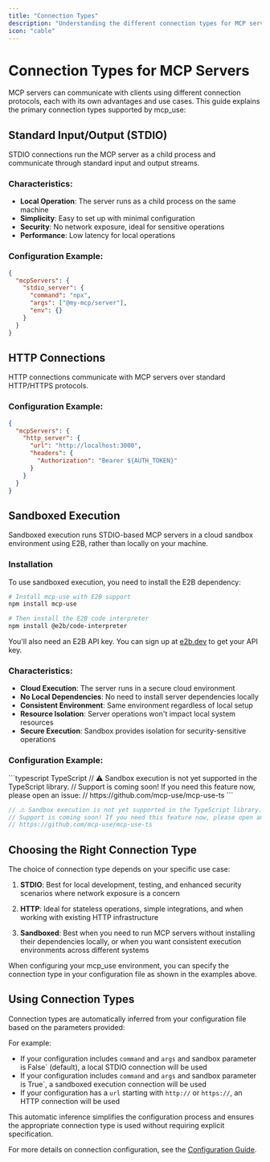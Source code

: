 ```yaml
---
title: "Connection Types"
description: "Understanding the different connection types for MCP servers"
icon: "cable"
---
```


# Connection Types for MCP Servers

MCP servers can communicate with clients using different connection protocols, each with its own advantages and use cases. This guide explains the primary connection types supported by mcp_use:

## Standard Input/Output (STDIO)

STDIO connections run the MCP server as a child process and communicate through standard input and output streams.

### Characteristics:

- **Local Operation**: The server runs as a child process on the same machine
- **Simplicity**: Easy to set up with minimal configuration
- **Security**: No network exposure, ideal for sensitive operations
- **Performance**: Low latency for local operations

### Configuration Example:

```json
{
  "mcpServers": {
    "stdio_server": {
      "command": "npx",
      "args": ["@my-mcp/server"],
      "env": {}
    }
  }
}
```

## HTTP Connections

HTTP connections communicate with MCP servers over standard HTTP/HTTPS protocols.

### Configuration Example:

```json
{
  "mcpServers": {
    "http_server": {
      "url": "http://localhost:3000",
      "headers": {
        "Authorization": "Bearer ${AUTH_TOKEN}"
      }
    }
  }
}
```

## Sandboxed Execution

Sandboxed execution runs STDIO-based MCP servers in a cloud sandbox environment using E2B, rather than locally on your machine.

### Installation

To use sandboxed execution, you need to install the E2B dependency:

```bash
# Install mcp-use with E2B support
npm install mcp-use

# Then install the E2B code interpreter
npm install @e2b/code-interpreter
```

You'll also need an E2B API key. You can sign up at [e2b.dev](https://e2b.dev) to get your API key.

### Characteristics:

- **Cloud Execution**: The server runs in a secure cloud environment
- **No Local Dependencies**: No need to install server dependencies locally
- **Consistent Environment**: Same environment regardless of local setup
- **Resource Isolation**: Server operations won't impact local system resources
- **Secure Execution**: Sandbox provides isolation for security-sensitive operations

### Configuration Example:

<CodeGroup>
```typescript TypeScript
// ⚠️ Sandbox execution is not yet supported in the TypeScript library.
// Support is coming soon! If you need this feature now, please open an issue:
// https://github.com/mcp-use/mcp-use-ts
```

```typescript TypeScript
// ⚠️ Sandbox execution is not yet supported in the TypeScript library.
// Support is coming soon! If you need this feature now, please open an issue:
// https://github.com/mcp-use/mcp-use-ts
```
</CodeGroup>

## Choosing the Right Connection Type

The choice of connection type depends on your specific use case:

1. **STDIO**: Best for local development, testing, and enhanced security scenarios where network exposure is a concern

2. **HTTP**: Ideal for stateless operations, simple integrations, and when working with existing HTTP infrastructure

3. **Sandboxed**: Best when you need to run MCP servers without installing their dependencies locally, or when you want consistent execution environments across different systems

When configuring your mcp_use environment, you can specify the connection type in your configuration file as shown in the examples above.

## Using Connection Types

Connection types are automatically inferred from your configuration file based on the parameters provided:

For example:

- If your configuration includes `command` and `args` and sandbox parameter is False` (default), a local STDIO connection will be used
- If your configuration includes `command` and `args` and sandbox parameter is True`, a sandboxed execution connection will be used
- If your configuration has a `url` starting with `http://` or `https://`, an HTTP connection will be used

This automatic inference simplifies the configuration process and ensures the appropriate connection type is used without requiring explicit specification.

For more details on connection configuration, see the [Configuration Guide](/typescript/getting-started/configuration).

